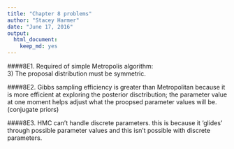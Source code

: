 ```yaml
---
title: "Chapter 8 problems"
author: "Stacey Harmer"
date: "June 17, 2016"
output: 
  html_document: 
    keep_md: yes
---
```


####8E1.  Required of simple Metropolis algorithm:  
3)  The proposal distribution must be symmetric.  

####8E2.  Gibbs sampling efficiency is greater than Metropolitan because it is more efficient at exploring the 
posterior disctribution; the parameter value at one moment helps adjust what the proopsed parameter values will
be.  (conjugate priors)

####8E3.  HMC can't handle discrete parameters.  this is because it 'glides' through possible parameter values 
and this isn't possible with discrete parameters. 



```r

```

